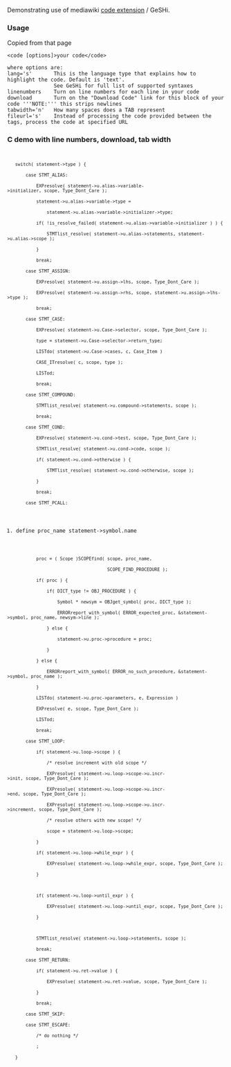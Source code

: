 Demonstrating use of mediawiki [http://www.mediawiki.org/wiki/Extension:Code code extension] / GeSHi.

=== Usage ===
Copied from that page

<pre>
<code [options]>your code</code>

where options are:
lang='s'       This is the language type that explains how to highlight the code. Default is 'text'.
               See GeSHi for full list of supported syntaxes
linenumbers    Turn on line numbers for each line in your code
download       Turn on the "Download Code" link for this block of your code '''NOTE:''' this strips newlines
tabwidth='n'   How many spaces does a TAB represent
fileurl='s'    Instead of processing the code provided between the tags, process the code at specified URL
</pre>

=== C demo with line numbers, download, tab width ===
<code lang='c' linenumbers download tabwidth='4'>
    switch( statement->type ) {
        case STMT_ALIAS:
            EXPresolve( statement->u.alias->variable->initializer, scope, Type_Dont_Care );
            statement->u.alias->variable->type =
                statement->u.alias->variable->initializer->type;
            if( !is_resolve_failed( statement->u.alias->variable->initializer ) ) {
                STMTlist_resolve( statement->u.alias->statements, statement->u.alias->scope );
            }
            break;
        case STMT_ASSIGN:
            EXPresolve( statement->u.assign->lhs, scope, Type_Dont_Care );
            EXPresolve( statement->u.assign->rhs, scope, statement->u.assign->lhs->type );
            break;
        case STMT_CASE:
            EXPresolve( statement->u.Case->selector, scope, Type_Dont_Care );
            type = statement->u.Case->selector->return_type;
            LISTdo( statement->u.Case->cases, c, Case_Item )
            CASE_ITresolve( c, scope, type );
            LISTod;
            break;
        case STMT_COMPOUND:
            STMTlist_resolve( statement->u.compound->statements, scope );
            break;
        case STMT_COND:
            EXPresolve( statement->u.cond->test, scope, Type_Dont_Care );
            STMTlist_resolve( statement->u.cond->code, scope );
            if( statement->u.cond->otherwise ) {
                STMTlist_resolve( statement->u.cond->otherwise, scope );
            }
            break;
        case STMT_PCALL:
#define proc_name statement->symbol.name
            proc = ( Scope )SCOPEfind( scope, proc_name,
                                       SCOPE_FIND_PROCEDURE );
            if( proc ) {
                if( DICT_type != OBJ_PROCEDURE ) {
                    Symbol * newsym = OBJget_symbol( proc, DICT_type );
                    ERRORreport_with_symbol( ERROR_expected_proc, &statement->symbol, proc_name, newsym->line );
                } else {
                    statement->u.proc->procedure = proc;
                }
            } else {
                ERRORreport_with_symbol( ERROR_no_such_procedure, &statement->symbol, proc_name );
            }
            LISTdo( statement->u.proc->parameters, e, Expression )
            EXPresolve( e, scope, Type_Dont_Care );
            LISTod;
            break;
        case STMT_LOOP:
            if( statement->u.loop->scope ) {
                /* resolve increment with old scope */
                EXPresolve( statement->u.loop->scope->u.incr->init, scope, Type_Dont_Care );
                EXPresolve( statement->u.loop->scope->u.incr->end, scope, Type_Dont_Care );
                EXPresolve( statement->u.loop->scope->u.incr->increment, scope, Type_Dont_Care );
                /* resolve others with new scope! */
                scope = statement->u.loop->scope;
            }
            if( statement->u.loop->while_expr ) {
                EXPresolve( statement->u.loop->while_expr, scope, Type_Dont_Care );
            }

            if( statement->u.loop->until_expr ) {
                EXPresolve( statement->u.loop->until_expr, scope, Type_Dont_Care );
            }

            STMTlist_resolve( statement->u.loop->statements, scope );
            break;
        case STMT_RETURN:
            if( statement->u.ret->value ) {
                EXPresolve( statement->u.ret->value, scope, Type_Dont_Care );
            }
            break;
        case STMT_SKIP:
        case STMT_ESCAPE:
            /* do nothing */
            ;
    }

</code>
